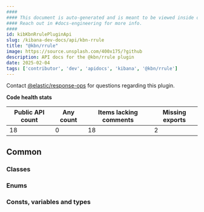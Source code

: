 ```yaml
---
####
#### This document is auto-generated and is meant to be viewed inside our experimental, new docs system.
#### Reach out in #docs-engineering for more info.
####
id: kibKbnRrulePluginApi
slug: /kibana-dev-docs/api/kbn-rrule
title: "@kbn/rrule"
image: https://source.unsplash.com/400x175/?github
description: API docs for the @kbn/rrule plugin
date: 2025-02-04
tags: ['contributor', 'dev', 'apidocs', 'kibana', '@kbn/rrule']
---
```




Contact [@elastic/response-ops](https://github.com/orgs/elastic/teams/response-ops) for questions regarding this plugin.

**Code health stats**

| Public API count  | Any count | Items lacking comments | Missing exports |
|-------------------|-----------|------------------------|-----------------|
| 18 | 0 | 18 | 2 |

## Common

### Classes
<DocDefinitionList data={kbnRruleObj.common.classes}/>

### Enums
<DocDefinitionList data={kbnRruleObj.common.enums}/>

### Consts, variables and types
<DocDefinitionList data={kbnRruleObj.common.misc}/>

